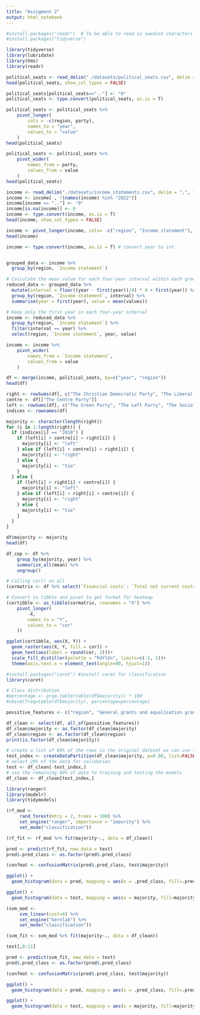 ```yaml
---
title: "Assigment 2"
output: html_notebook
---
```


```r
#install.packages("readr")  # To be able to read in swedish characters with read_delim
#install.packages("tidyverse")
```
```r
library(tidyverse)
library(lubridate)
library(hms)
library(readr)
```

```r
political_seats <- read_delim("./datasets/political_seats.csv", delim = ",", locale = locale(encoding = "ISO-8859-1"), skip = 2)
head(political_seats, show_col_types = FALSE)
```
```r
political_seats[political_seats==".."] <- "0"
political_seats <- type.convert(political_seats, as.is = T)

political_seats <- political_seats %>%
    pivot_longer(
        cols = -c(region, party),
        names_to = "year",
        values_to = "value"
    )
head(political_seats)
```
```r
political_seats <- political_seats %>% 
    pivot_wider(
        names_from = party,
        values_from = value
    )
head(political_seats)
```



```r
income <- read_delim("./datasets/income_statements.csv", delim = ",", locale = locale(encoding = "ISO-8859-1"), skip = 2)
income <- income[ , !(names(income) %in% "2022")]
income[income == ".."] <- "0"
income[is.na(income)] <- 0
income <- type.convert(income, as.is = T)
head(income, show_col_types = FALSE)
```

```r
income <- pivot_longer(income, cols= -c("region", "Income statement"), names_to ="year", values_to="values")
head(income)
```

```r
income <- type.convert(income, as.is = T) # convert year to int


grouped_data <- income %>%
  group_by(region, `Income statement`)

# Calculate the mean value for each four-year interval within each group
reduced_data <- grouped_data %>%
  mutate(interval = floor((year - first(year))/4) * 4 + first(year)) %>%
  group_by(region, `Income statement`, interval) %>%
  summarise(year = first(year), value = mean(values))

# Keep only the first year in each four-year interval
income <- reduced_data %>%
  group_by(region, `Income statement`) %>%
  filter(interval == year) %>%
  select(region, `Income statement`, year, value)
```
```r
income <- income %>% 
    pivot_wider(
        names_from = `Income statement`,
        values_from = value
    )
```

```r
df <- merge(income, political_seats, by=c("year", "region"))
head(df)
```

```r
right <- rowSums(df[, c("The Christian Democratic Party", "The Liberal Party", "The Moderate Party")])
centre <- df[["The Centre Party"]]
left <- rowSums(df[, c("The Green Party", "The Left Party", "The Social Democratic Party")])
indices <- rownames(df)
```
```r
majority <- character(length(right))
for (i in 1:length(right)) {
  if (indices[i] == "2018") {
    if (left[i] + centre[i] > right[i]) {
      majority[i] <- "left"
    } else if (left[i] + centre[i] < right[i]) {
      majority[i] <- "right"
    } else {
      majority[i] <- "tie"
    }
  } else {
    if (left[i] > right[i] + centre[i]) {
      majority[i] <- "left"
    } else if (left[i] < right[i] + centre[i]) {
      majority[i] <- "right"
    } else {
      majority[i] <- "tie"
    }
  }
}
```
```r
df$majority <- majority
head(df)
```
```r
df_cop <- df %>%
    group_by(majority, year) %>%
    summarize_all(mean) %>%
    ungroup()
```


```r
# Calling cor() on all 
(cormatrix <- df %>% select(`Financial costs`: `Total net current costs`) %>% cor)
```
```r
# Convert to tibble and pivot to get format for heatmap
(cortibble <- as_tibble(cormatrix, rownames = "X") %>%
    pivot_longer(
        -X,
        names_to = "Y",
        values_to = "cor"
    ))
```
```r
ggplot(cortibble, aes(X, Y)) +
  geom_raster(aes(X, Y, fill = cor)) +
  geom_text(aes(label = round(cor, 2)))+ 
  scale_fill_distiller(palette = "RdYlGn", limits=c(-1, 1))+
  theme(axis.text.x = element_text(angle=90, hjust=1)) 
```
```r
#install.packages("caret") #install caret for classification 
library(caret)
```

```r
# Class distribution
#percentage <- prop.table(table(df$majority)) * 100
#cbind(freq=table(df$majority), percentage=percentage)
```
```r
possitive_features <- c("region", "General grants and equalisation grants", "year", "Total net current costs", "Total income for operations", "Total costs for operations", "Tax revenues", "Net profit/loss for operations", "Net profit/loss after financial items", "Financial costs", "majority")

df_clean <- select(df, all_of(possitive_features))
df_clean$majority <- as.factor(df_clean$majority)
df_clean$region <- as.factor(df_clean$region)
print(is.factor(df_clean$majority))
```


```r
# create a list of 80% of the rows in the original dataset we can use for training
test_index <- createDataPartition(df_clean$majority, p=0.80, list=FALSE)
# select 20% of the data for validation
test <- df_clean[-test_index,]
# use the remaining 80% of data to training and testing the models
df_clean <- df_clean[test_index,]
```

```r
library(ranger)
library(modelr)
library(tidymodels)
```

```r
(rf_mod <-
     rand_forest(mtry = 2, trees = 100) %>%
     set_engine("ranger", importance = "impurity") %>%
     set_mode("classification"))
```
```r
(rf_fit <- rf_mod %>% fit(majority~., data = df_clean))
```

```r
pred <- predict(rf_fit, new_data = test)
pred$.pred_class <- as.factor(pred$.pred_class)

(confmat <- confusionMatrix(pred$.pred_class, test$majority))
```
```r
ggplot() +
  geom_histogram(data = pred, mapping = aes(x = .pred_class, fill=.pred_class), stat="count")
```

```r
ggplot() +
  geom_histogram(data = test, mapping = aes(x = majority, fill=majority), stat="count")
```

```r
(svm_mod <-
     svm_linear(cost=4) %>%
     set_engine("kernlab") %>%
     set_mode("classification"))
```

```r
(svm_fit <- svm_mod %>% fit(majority~., data = df_clean))
```
```r
test[,0:11]
```


```r
pred <- predict(svm_fit, new_data = test)
pred$.pred_class <- as.factor(pred$.pred_class)

(confmat <- confusionMatrix(pred$.pred_class, test$majority))
```
```r
ggplot() +
  geom_histogram(data = pred, mapping = aes(x = .pred_class, fill=.pred_class), stat="count")
```


```r
ggplot() +
  geom_histogram(data = test, mapping = aes(x = majority, fill=majority), stat="count")
```














